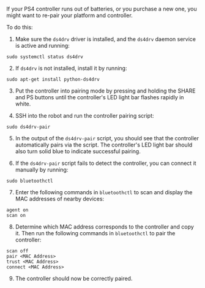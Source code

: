 If your PS4 controller runs out of batteries, or you purchase a new one, you might want to re-pair your platform and controller. 

To do this:

1. Make sure the `ds4drv` driver is installed, and the `ds4drv` daemon service is active and running:

```
sudo systemctl status ds4drv
```

2. If `ds4drv` is not installed, install it by running:

```
sudo apt-get install python-ds4drv
```

3. Put the controller into pairing mode by pressing and holding the SHARE and PS buttons until the controller's LED light bar flashes rapidly in white. 

4. SSH into the robot and run the controller pairing script:

```
sudo ds4drv-pair
```

5. In the output of the `ds4drv-pair` script, you should see that the controller automatically pairs via the script. The controller's LED light bar should also turn solid blue to indicate successful pairing.


6. If the `ds4drv-pair` script fails to detect the controller, you can connect it manually by running:

```
sudo bluetoothctl
```

7. Enter the following commands in `bluetoothctl` to scan and display the MAC addresses of nearby devices:

```
agent on
scan on
```

8. Determine which MAC address corresponds to the controller and copy it. Then run the following commands in `bluetoothctl` to pair the controller:

```
scan off
pair <MAC Address>
trust <MAC Address>
connect <MAC Address>
```

9. The controller should now be correctly paired.
